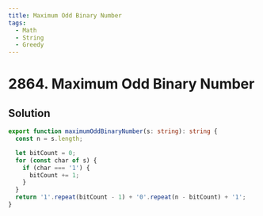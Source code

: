 ```yaml
---
title: Maximum Odd Binary Number
tags:
  - Math
  - String
  - Greedy
---
```


# 2864. Maximum Odd Binary Number

<Badges>
  <LevelBadge level="easy" />
  <TopicBadge name="Math" slug="math" />
  <TopicBadge name="String" slug="string" />
  <TopicBadge name="Greedy" slug="greedy" />
</Badges>

## Solution

```typescript filename="solution.ts" copy
export function maximumOddBinaryNumber(s: string): string {
  const n = s.length;

  let bitCount = 0;
  for (const char of s) {
    if (char === '1') {
      bitCount += 1;
    }
  }
  return '1'.repeat(bitCount - 1) + '0'.repeat(n - bitCount) + '1';
}
```

<ProblemLink
  codingSite="leetcode"
  href="https://leetcode.com/problems/maximum-odd-binary-number"
  title="Maximum Odd Binary Number"
/>
